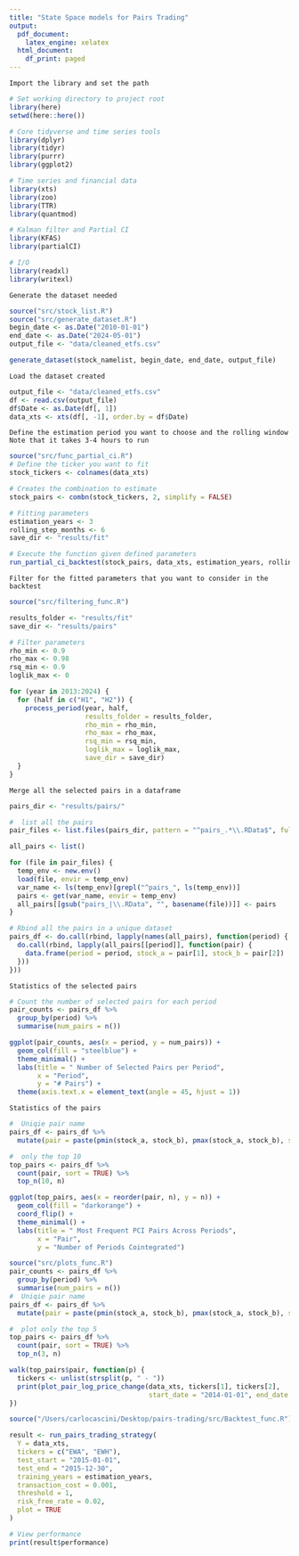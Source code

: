 ```yaml
---
title: "State Space models for Pairs Trading"
output: 
  pdf_document: 
    latex_engine: xelatex
  html_document:
    df_print: paged
---
```

```
Import the library and set the path 
```
```r
# Set working directory to project root
library(here)
setwd(here::here())

# Core tidyverse and time series tools
library(dplyr)
library(tidyr)
library(purrr)
library(ggplot2)

# Time series and financial data
library(xts)
library(zoo)
library(TTR)
library(quantmod)

# Kalman filter and Partial CI
library(KFAS)
library(partialCI)

# I/O
library(readxl)
library(writexl)

```

```
Generate the dataset needed 
```
```r
source("src/stock_list.R")
source("src/generate_dataset.R")
begin_date <- as.Date("2010-01-01")
end_date <- as.Date("2024-05-01")
output_file <- "data/cleaned_etfs.csv"
```

```r
generate_dataset(stock_namelist, begin_date, end_date, output_file)
```
```
Load the dataset created
```
```r
output_file <- "data/cleaned_etfs.csv" 
df <- read.csv(output_file)
df$Date <- as.Date(df[, 1])  
data_xts <- xts(df[, -1], order.by = df$Date)
```

```
Define the estimation period you want to choose and the rolling window 
Note that it takes 3-4 hours to run
```

```r
source("src/func_partial_ci.R")
# Define the ticker you want to fit
stock_tickers <- colnames(data_xts)

# Creates the combination to estimate
stock_pairs <- combn(stock_tickers, 2, simplify = FALSE)

# Fitting parameters
estimation_years <- 3
rolling_step_months <- 6
save_dir <- "results/fit"
```

```r
# Execute the function given defined parameters
run_partial_ci_backtest(stock_pairs, data_xts, estimation_years, rolling_step_months, save_dir)
```

```
Filter for the fitted parameters that you want to consider in the backtest
```

```r
source("src/filtering_func.R")

results_folder <- "results/fit"
save_dir <- "results/pairs"

# Filter parameters
rho_min <- 0.9
rho_max <- 0.98
rsq_min <- 0.9
loglik_max <- 0

for (year in 2013:2024) {
  for (half in c("H1", "H2")) {
    process_period(year, half,
                   results_folder = results_folder,
                   rho_min = rho_min,
                   rho_max = rho_max,
                   rsq_min = rsq_min,
                   loglik_max = loglik_max,
                   save_dir = save_dir)
  }
}

```

```
Merge all the selected pairs in a dataframe
```

```r

pairs_dir <- "results/pairs/"

#  list all the pairs
pair_files <- list.files(pairs_dir, pattern = "^pairs_.*\\.RData$", full.names = TRUE)

all_pairs <- list()

for (file in pair_files) {
  temp_env <- new.env()
  load(file, envir = temp_env)
  var_name <- ls(temp_env)[grepl("^pairs_", ls(temp_env))]
  pairs <- get(var_name, envir = temp_env)
  all_pairs[[gsub("pairs_|\\.RData", "", basename(file))]] <- pairs
}

# Rbind all the pairs in a unique dataset
pairs_df <- do.call(rbind, lapply(names(all_pairs), function(period) {
  do.call(rbind, lapply(all_pairs[[period]], function(pair) {
    data.frame(period = period, stock_a = pair[1], stock_b = pair[2])
  }))
}))

```

```
Statistics of the selected pairs
```

```r

# Count the number of selected pairs for each period
pair_counts <- pairs_df %>%
  group_by(period) %>%
  summarise(num_pairs = n())

ggplot(pair_counts, aes(x = period, y = num_pairs)) +
  geom_col(fill = "steelblue") +
  theme_minimal() +
  labs(title = " Number of Selected Pairs per Period",
       x = "Period",
       y = "# Pairs") +
  theme(axis.text.x = element_text(angle = 45, hjust = 1))
```

```
Statistics of the pairs
```

```r

#  Uniqie pair name
pairs_df <- pairs_df %>%
  mutate(pair = paste(pmin(stock_a, stock_b), pmax(stock_a, stock_b), sep = " - "))

#  only the top 10
top_pairs <- pairs_df %>%
  count(pair, sort = TRUE) %>%
  top_n(10, n)

ggplot(top_pairs, aes(x = reorder(pair, n), y = n)) +
  geom_col(fill = "darkorange") +
  coord_flip() +
  theme_minimal() +
  labs(title = " Most Frequent PCI Pairs Across Periods",
       x = "Pair",
       y = "Number of Periods Cointegrated")
```


```r
source("src/plots_func.R")
pair_counts <- pairs_df %>%
  group_by(period) %>%
  summarise(num_pairs = n())
#  Uniqie pair name
pairs_df <- pairs_df %>%
  mutate(pair = paste(pmin(stock_a, stock_b), pmax(stock_a, stock_b), sep = " - "))

#  plot only the top 5
top_pairs <- pairs_df %>%
  count(pair, sort = TRUE) %>%
  top_n(3, n)

walk(top_pairs$pair, function(p) {
  tickers <- unlist(strsplit(p, " - "))
  print(plot_pair_log_price_change(data_xts, tickers[1], tickers[2],
                                   start_date = "2014-01-01", end_date = "2024-01-01"))
})

```

```r

source("/Users/carlocascini/Desktop/pairs-trading/src/Backtest_func.R")

result <- run_pairs_trading_strategy(
  Y = data_xts,
  tickers = c("EWA", "EWH"),
  test_start = "2015-01-01",
  test_end = "2015-12-30",
  training_years = estimation_years,
  transaction_cost = 0.001,
  threshold = 1,
  risk_free_rate = 0.02,
  plot = TRUE
)

# View performance
print(result$performance)

```




```r
```




```r
```




```r
```




```r
```




```r
```




```r
```




```r
```




```r
```




```r
```